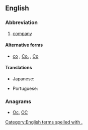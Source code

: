 {{also|Appendix:Variations of "co"}}
==English==

===Abbreviation===
{{en-abbr}}

# [[company]]

====Alternative forms====
* [[co]] , [[Co.]] , [[Co]]

====Translations====
{{trans-top|company}}
* Japanese: {{t|ja|社|tr=しゃ, sha}}
{{trans-mid}}
* Portuguese: {{t|pt|cia.}}
{{trans-bottom}}

===Anagrams===
* [[Oc#English|Oc]], [[OC#English|OC]]

[[Category:English terms spelled with .]]
